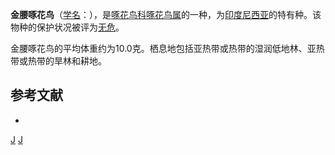 {{Speciesbox 
| genus = Dicaeum
| species = annae
| authority = Büttikofer, 1894
| image = Zoologischeerge03webe 0527 Cropped.jpg
| status = LC | status_system = IUCN3.1
}}
'''金腰啄花鸟'''（[[学名|学名]]：{{lang|la|'''''Dicaeum annae'''''}}），是[[啄花鸟科|啄花鸟科]][[啄花鸟属|啄花鸟属]]的一种，为[[印度尼西亚|印度尼西亚]]的特有种。该物种的保护状况被评为[[无危|无危]]。

金腰啄花鸟的平均体重约为10.0克。栖息地包括亚热带或热带的湿润低地林、亚热带或热带的旱林和耕地。

== 参考文献 ==
*{{cite web|url=http://www.birdlife.org/datazone/speciesfactsheet.php?id=8191&m=0|title=Dicaeum annae|publisher=[[国际鸟盟|BirdLife.org]]|accessdate=2011-06-27|archive-date=2019-07-01|archive-url=https://web.archive.org/web/20190701083338/http://datazone.birdlife.org/home|dead-url=no}}
{{reflist}}
{{Taxonbar}}

[[Category:啄花鸟属|J]]
[[Category:由机器人创建的鸟类条目|J]]